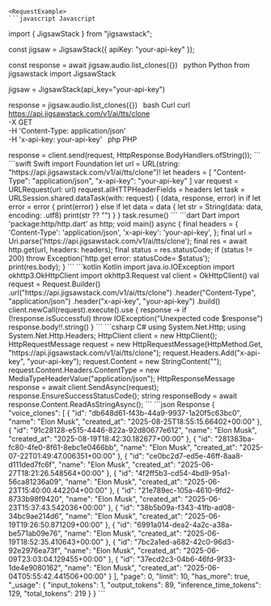 
    <RequestExample>
    ```javascript Javascript
import { JigsawStack } from "jigsawstack";

const jigsaw = JigsawStack({ apiKey: "your-api-key" });

const response = await jigsaw.audio.list_clones({})
    ```
    ```python Python
from jigsawstack import JigsawStack

jigsaw = JigsawStack(api_key="your-api-key")

response = jigsaw.audio.list_clones({})
    ```
    ```bash Curl
curl https://api.jigsawstack.com/v1/ai/tts/clone \
 -X GET \
 -H 'Content-Type: application/json' \
 -H 'x-api-key: your-api-key'
    ```
    ```php PHP
<?php
$ch = curl_init();
curl_setopt($ch, CURLOPT_URL, 'https://api.jigsawstack.com/v1/ai/tts/clone');
curl_setopt($ch, CURLOPT_RETURNTRANSFER, true);
curl_setopt($ch, CURLOPT_CUSTOMREQUEST, 'GET');
curl_setopt($ch, CURLOPT_HTTPHEADER, [
    'Content-Type: application/json',
    'x-api-key: your-api-key',
]);

$response = curl_exec($ch);

curl_close($ch);

    ```
    ```ruby Ruby
require 'net/http'

uri = URI('https://api.jigsawstack.com/v1/ai/tts/clone')
req = Net::HTTP::Get.new(uri)
req.content_type = 'application/json'
req['x-api-key'] = 'your-api-key'

req_options = {
  use_ssl: uri.scheme == 'https'
}
res = Net::HTTP.start(uri.hostname, uri.port, req_options) do |http|
  http.request(req)
end

    ```
    ```go Go
package main

import (
	"fmt"
	"io"
	"log"
	"net/http"
)

func main() {
	client := &http.Client{}
	req, err := http.NewRequest("GET", "https://api.jigsawstack.com/v1/ai/tts/clone", nil)
	if err != nil {
		log.Fatal(err)
	}
	req.Header.Set("Content-Type", "application/json")
	req.Header.Set("x-api-key", "your-api-key")
	resp, err := client.Do(req)
	if err != nil {
		log.Fatal(err)
	}
	defer resp.Body.Close()
	bodyText, err := io.ReadAll(resp.Body)
	if err != nil {
		log.Fatal(err)
	}
	fmt.Printf("%s\n", bodyText)
}

    ```
    ```java Java
import java.io.IOException;
import java.net.URI;
import java.net.http.HttpClient;
import java.net.http.HttpRequest;
import java.net.http.HttpResponse;

HttpClient client = HttpClient.newHttpClient();

HttpRequest request = HttpRequest.newBuilder()
    .uri(URI.create("https://api.jigsawstack.com/v1/ai/tts/clone"))
    .GET()
    .setHeader("Content-Type", "application/json")
    .setHeader("x-api-key", "your-api-key")
    .build();

HttpResponse<String> response = client.send(request, HttpResponse.BodyHandlers.ofString());

    ```
    ```swift Swift
import Foundation

let url = URL(string: "https://api.jigsawstack.com/v1/ai/tts/clone")!
let headers = [
    "Content-Type": "application/json",
    "x-api-key": "your-api-key"
]

var request = URLRequest(url: url)
request.allHTTPHeaderFields = headers

let task = URLSession.shared.dataTask(with: request) { (data, response, error) in
    if let error = error {
        print(error)
    } else if let data = data {
        let str = String(data: data, encoding: .utf8)
        print(str ?? "")
    }
}

task.resume()

    ```
    ```dart Dart
import 'package:http/http.dart' as http;

void main() async {
  final headers = {
    'Content-Type': 'application/json',
    'x-api-key': 'your-api-key',
  };

  final url = Uri.parse('https://api.jigsawstack.com/v1/ai/tts/clone');

  final res = await http.get(url, headers: headers);
  final status = res.statusCode;
  if (status != 200) throw Exception('http.get error: statusCode= $status');

  print(res.body);
}

    ```
    ```kotlin Kotlin
import java.io.IOException
import okhttp3.OkHttpClient
import okhttp3.Request

val client = OkHttpClient()

val request = Request.Builder()
  .url("https://api.jigsawstack.com/v1/ai/tts/clone")
  .header("Content-Type", "application/json")
  .header("x-api-key", "your-api-key")
  .build()

client.newCall(request).execute().use { response ->
  if (!response.isSuccessful) throw IOException("Unexpected code $response")
  response.body!!.string()
}

    ```
    ```csharp C#
using System.Net.Http;
using System.Net.Http.Headers;

HttpClient client = new HttpClient();

HttpRequestMessage request = new HttpRequestMessage(HttpMethod.Get, "https://api.jigsawstack.com/v1/ai/tts/clone");

request.Headers.Add("x-api-key", "your-api-key");

request.Content = new StringContent("");
request.Content.Headers.ContentType = new MediaTypeHeaderValue("application/json");

HttpResponseMessage response = await client.SendAsync(request);
response.EnsureSuccessStatusCode();
string responseBody = await response.Content.ReadAsStringAsync();

    ```
    </RequestExample>
    <ResponseExample>
    ```json Response
{
      "voice_clones": [
            {
                  "id": "db648d61-f43b-44a9-9937-1a20f5c63bc0",
                  "name": "Elon Musk",
                  "created_at": "2025-08-25T18:55:15.66402+00:00"
            },
            {
                  "id": "91c28128-e515-4446-822a-92d80677e612",
                  "name": "Elon Musk",
                  "created_at": "2025-08-19T18:42:30.182677+00:00"
            },
            {
                  "id": "281383ba-fc80-4fe0-8f61-8ebc1e0466bb",
                  "name": "Elon Musk",
                  "created_at": "2025-07-22T01:49:47.006351+00:00"
            },
            {
                  "id": "ce0bc2d7-ed5e-46ff-8aa8-d111ded7fc6f",
                  "name": "Elon Musk",
                  "created_at": "2025-06-27T18:21:26.548564+00:00"
            },
            {
                  "id": "4f2ff5b3-cd54-4bd9-95a1-56ca81236a09",
                  "name": "Elon Musk",
                  "created_at": "2025-06-23T15:40:00.442204+00:00"
            },
            {
                  "id": "21e789ec-105a-4610-9fd2-8733b98f9420",
                  "name": "Elon Musk",
                  "created_at": "2025-06-23T15:37:43.542036+00:00"
            },
            {
                  "id": "38b5b09a-f343-41fb-ad08-34bc9ae214d6",
                  "name": "Elon Musk",
                  "created_at": "2025-06-19T19:26:50.871209+00:00"
            },
            {
                  "id": "6991a014-dea2-4a2c-a38a-be571ab09e76",
                  "name": "Elon Musk",
                  "created_at": "2025-06-19T18:52:35.410643+00:00"
            },
            {
                  "id": "7bc2a1ed-a682-42c0-96d3-92e2976ea73f",
                  "name": "Elon Musk",
                  "created_at": "2025-06-09T23:03:04.129455+00:00"
            },
            {
                  "id": "37ecd2c3-04b6-46fd-9f33-1de4e9080162",
                  "name": "Elon Musk",
                  "created_at": "2025-06-04T05:55:42.441506+00:00"
            }
      ],
      "page": 0,
      "limit": 10,
      "has_more": true,
      "_usage": {
            "input_tokens": 1,
            "output_tokens": 89,
            "inference_time_tokens": 129,
            "total_tokens": 219
      }
}
    ```
    </ResponseExample>
    
    